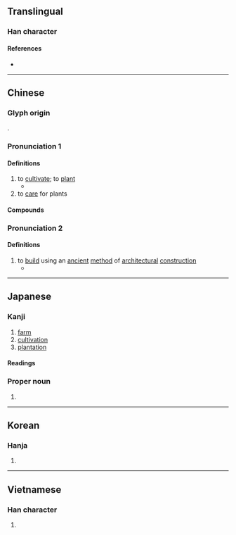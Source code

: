 {{character info/new}}
==Translingual==

===Han character===
{{Han char|rn=75|rad=木|as=06|sn=10|four=43950|canj=JID|ids=⿹[[𢦏]][[木]]}}

====References====
* {{Han ref|kx=0524.120|dkj=14750|dj=0913.040|hdz=21193.060|uh=683D|ud=26685|bh=AEE2|bd=44770}}

----

==Chinese==
{{zh-forms}}

===Glyph origin===
{{Han etym}}
{{Han compound|木|𢦏|c1=s|c2=p|ls=psc}}.

===Pronunciation 1===
{{zh-pron
|m=zāi
|c=zoi1
|mn=qz,tw,xm,zz:chai
|mc=y
|oc=y
|ma=
|cat=v
}}

====Definitions====
{{zh-hanzi}}

# to [[cultivate]]; to [[plant]]
#* {{zh-x|山 上 多 栽 樹，等於 修 水庫。雨 多 它 能 吞，雨 少 它 能 吐{tǔ}。|'''Planting''' more trees on mountains is akin to building reservoirs. If there's much rain they can take it in, if there's little rain they can dispense.|ref='''2004''', {{lang|zh|普通话水平测试实施纲要}}}}
# to [[care]] for plants

====Compounds====
{{zh-der|倒栽蔥|抑制栽培|栽觔斗|水耕栽培|無土栽培|栽植|栽培植物|接替栽培|栽絨|礫耕栽培|栽子|栽種|栽秧|栽人|栽贓|栽培|栽跟頭|栽排|盆栽|花栽子|糊仔栽培|買物栽贓|輪栽}}

===Pronunciation 2===
{{zh-pron
|m=zài
|cat=v
}}

====Definitions====
{{zh-hanzi}}

# to [[build]] using an [[ancient]] [[method]] of [[architectural]] [[construction]]
#* {{zh-x|里 而 栽{zài}，廣 丈，高 倍|He raised a mound at the distance of a li, 10 cubits thick, and twice as many in height|ref=Zuozhuan}}

{{zh-cat|Intermediate}}

----

==Japanese==

===Kanji===
{{ja-kanji|grade=c|rs=木06}}

# [[farm]]
# [[cultivation]]
# [[plantation]]

====Readings====
{{ja-readings
|goon=さい
|kanon=さい
|kun=う-える<う-ゑる
}}

===Proper noun===
{{ja-pos|proper|さい}}

# {{surname|lang=ja|sort=さい}}

----

==Korean==

===Hanja===
{{ko-hanja|hangeul=재|eumhun=|rv=jae|mr=chae|y=cay}}

# {{defn|lang=ko|sort=木06}}

----

==Vietnamese==

===Han character===
{{vi-hantu|[[tài]], [[trài]]|rs=木06}}

# {{defn|lang=vi}}